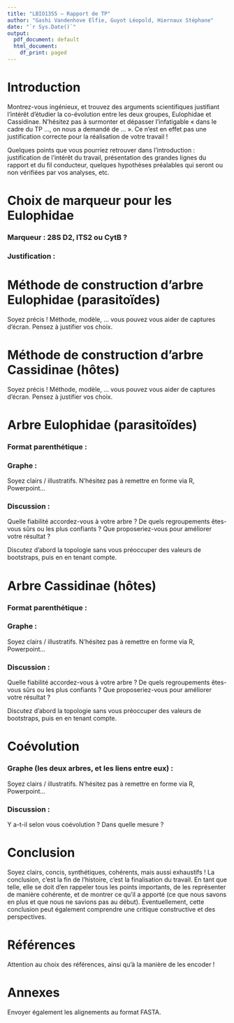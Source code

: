```yaml
---
title: "LBIO1355 – Rapport de TP"
author: "Gashi Vandenhove Elfie, Guyot Léopold, Hiernaux Stéphane"
date: "`r Sys.Date()`"
output:
  pdf_document: default
  html_document:
    df_print: paged
---
```


# Introduction

Montrez-vous ingénieux, et trouvez des arguments scientifiques justifiant l’intérêt d’étudier la co-évolution entre les deux groupes, Eulophidae et Cassidinae. N’hésitez pas à surmonter et dépasser l’infatigable « dans le cadre du TP …, on nous a demandé de … ». Ce n’est en effet pas une justification correcte pour la réalisation de votre travail !

Quelques points que vous pourriez retrouver dans l’introduction : justification de l’intérêt du travail, présentation des grandes lignes du rapport et du fil conducteur, quelques hypothèses préalables qui seront ou non vérifiées par vos analyses, etc.

# Choix de marqueur pour les Eulophidae

### Marqueur : 28S D2, ITS2 ou CytB ?
### Justification :

# Méthode de construction d’arbre Eulophidae (parasitoïdes)

Soyez précis ! Méthode, modèle, … vous pouvez vous aider de captures d’écran. Pensez à justifier vos choix.

# Méthode de construction d’arbre Cassidinae (hôtes)

Soyez précis ! Méthode, modèle, … vous pouvez vous aider de captures d’écran. Pensez à justifier vos choix.

# Arbre Eulophidae (parasitoïdes)

### Format parenthétique :
### Graphe :
Soyez clairs / illustratifs. N’hésitez pas à remettre en forme via R, Powerpoint…

### Discussion :
Quelle fiabilité accordez-vous à votre arbre ? De quels regroupements êtes-vous sûrs ou les plus confiants ? Que proposeriez-vous pour améliorer votre résultat ?

Discutez d’abord la topologie sans vous préoccuper des valeurs de bootstraps, puis en en tenant compte.

# Arbre Cassidinae (hôtes)
### Format parenthétique :
### Graphe :
Soyez clairs / illustratifs. N’hésitez pas à remettre en forme via R, Powerpoint…

### Discussion :
Quelle fiabilité accordez-vous à votre arbre ? De quels regroupements êtes-vous sûrs ou les plus confiants ? Que proposeriez-vous pour améliorer votre résultat ?

Discutez d’abord la topologie sans vous préoccuper des valeurs de bootstraps, puis en en tenant compte.

# Coévolution
### Graphe (les deux arbres, et les liens entre eux) :
Soyez clairs / illustratifs. N’hésitez pas à remettre en forme via R, Powerpoint…

### Discussion :
Y a-t-il selon vous coévolution ? Dans quelle mesure ?

# Conclusion
Soyez clairs, concis, synthétiques, cohérents, mais aussi exhaustifs ! La conclusion, c’est la fin de l’histoire, c’est la finalisation du travail. En tant que telle, elle se doit d’en rappeler tous les points importants, de les représenter de manière cohérente, et de montrer ce qu’il a apporté (ce que nous savons en plus et que nous ne savions pas au début). Éventuellement, cette conclusion peut également comprendre une critique constructive et des perspectives.

# Références
Attention au choix des références, ainsi qu’à la manière de les encoder !

# Annexes
Envoyer également les alignements au format FASTA.

